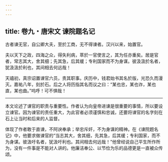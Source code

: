 ```yaml
---
---
---
```

title: 卷九・唐宋文 谏院题名记
---

古者谏无官，自公卿大夫，至於工商，无不得谏者。汉兴以来，始置官。

夫以天下之政，四海之众，得失利病，萃於一官使言之，其为任亦重矣。居是官者，常志其大，舍其细；先其急，后其缓；专利国家而不为身谋。彼汲汲於名者，犹汲汲於利也，其间相去何远哉！

天禧初，真宗诏置谏官六员，责其职事。庆历中，钱君始书其名於版，光恐久而漫灭。嘉祐八年，刻於石。后之人将历指其名而议之曰：“某也忠，某也诈，某也直，某也曲。”呜呼！可不惧哉！

----------------

本文论述了谏官的职责与重要性。作者认为向皇帝进谏是很重要的事情，所以要设立谏官。因为谏官的责任重大，为此官者必须谨慎和忠诚，还要将谏官的名字刻在石上让当时和后来的人监督。

体现了作者敢于直谏，不阿谀奉承；举忠斥奸，不为身谋的精神。在《谏院题名记》中，他要求做谏官的“当志其大，舍其细，先其急，后其缓；专利国家，而不为身谋。彼汲吁名者，犹汲吁利也。其间相去何远哉！”他曾经说自己平生所作所为，没有一件事是不能对人讲的。他廉洁奉公、以节俭为乐的品德更是一直被众传颂。


